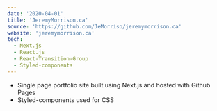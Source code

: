 ```yaml
---
date: '2020-04-01'
title: 'JeremyMorrison.ca'
source: 'https://github.com/JeMorriso/jeremymorrison.ca'
website: 'jeremymorrison.ca'
tech:
  - Next.js
  - React.js
  - React-Transition-Group
  - Styled-components
---
```

  - Single page portfolio site built using Next.js and hosted with Github Pages
  - Styled-components used for CSS
